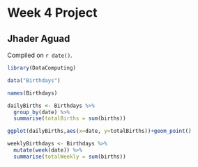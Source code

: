# Week 4 Project

## Jhader Aguad

<!-- leave this material as is -->
Compiled on `r date()`.

```r
library(DataComputing)
```

```r
data("Birthdays")
```

```r
names(Birthdays)  
```

```r
dailyBirths <- Birthdays %>% 
  group_by(date) %>%
  summarise(totalBirths = sum(births))
```
```r
ggplot(dailyBirths,aes(x=date, y=totalBirths))+geom_point()
```

```r
weeklyBirthdays <- Birthdays %>% 
  mutate(week(date)) %>%
  summarise(totalWeekly = sum(births))
```


